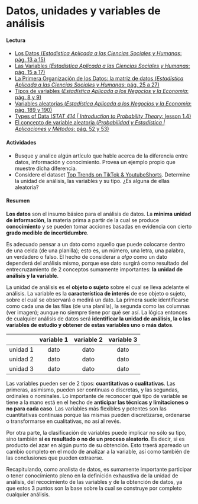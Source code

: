 # Datos, unidades y variables de análisis

#### Lectura

- [Los Datos (_Estadística Aplicada a las Ciencias Sociales y Humanas_: pág. 13 a 15)](https://drive.google.com/file/d/1rayM3pmKjnPR8BvKyU8ZGDo8o_2ZuPZR/view?usp=share_link)
- [Las Variables (_Estadística Aplicada a las Ciencias Sociales y Humanas_: pág. 15 a 17)](https://drive.google.com/file/d/1rayM3pmKjnPR8BvKyU8ZGDo8o_2ZuPZR/view?usp=share_link)
- [La Primera Organización de los Datos: la matriz de datos (_Estadística Aplicada a las Ciencias Sociales y Humanas_: pág. 25 a 27)](https://drive.google.com/file/d/1rayM3pmKjnPR8BvKyU8ZGDo8o_2ZuPZR/view?usp=share_link)
- [Tipos de variables (_Estadística Aplicada a los Negocios y la Economía_: pág. 8 y 9)](https://drive.google.com/file/d/1FX-LDq_MY3dD6UkhpktQVN6iDgNKug0N/view?usp=share_link)
- [Variables aleatorias (_Estadística Aplicada a los Negocios y la Economía_: pág. 189 y 190)](https://drive.google.com/file/d/1FX-LDq_MY3dD6UkhpktQVN6iDgNKug0N/view?usp=share_link)
- [Types of Data (_STAT 414 | Introduction to Probability Theory_: lesson 1.4)](https://online.stat.psu.edu/stat414/lesson/1/1.4)
- [El concepto de variable aleatoria (_Probabilidad y Estadística | Aplicaciones y Métodos_: pág. 52 y 53)](https://drive.google.com/file/d/1VCLbf-N79MIcStIe35XzL5NF-DTGENo_/view?usp=share_link)

#### Actividades
- Busque y analice algún artículo que hable acerca de la diferencia entre datos, información y conocimiento. Provea un ejemplo propio que muestre dicha diferencia.
- Considere el dataset [Top Trends on TikTok & YoutubeShorts](https://drive.google.com/drive/folders/1Lprg5DfAXRnUcmYi5TdzfpKIzQ49ITuq?usp=share_link). Determine la unidad de análisis, las variables y su tipo. ¿Es alguna de ellas aleatoria?

#### Resumen

**Los datos** son el insumo básico para el análisis de datos. La **mínima unidad de información**, la materia prima a partir de la cual se produce **conocimiento** y se pueden tomar acciones basadas en evidencia con cierto **grado medible de incertidumbre**. 

Es adecuado pensar a un dato como aquello que puede colocarse dentro de una celda (de una planilla); esto es, un número, una letra, una palabra, un verdadero o falso. El hecho de considerar a _algo_ como un dato dependerá del análisis mismo, porque ese dato surgirá como resultado del entrecruzamiento de 2 conceptos sumamente importantes: **la unidad de análisis y la variable**.

La unidad de análisis es el **objeto o sujeto** sobre el cual se lleva adelante el análisis. La variable es la **característica de interés** de ese objeto o sujeto, sobre el cual se observará o medirá un dato. La primera suele identificarse como cada una de las filas (de una planilla), la segunda como las columnas (ver imagen); aunque no siempre tiene por qué ser así. La lógica entonces de cualquier análisis de datos será **identificar la unidad de análisis, la o las variables de estudio y obtener de estas variables uno o más datos**. 

|          | variable 1 | variable 2 | variable 3 |
|----------|:----------:|:----------:|:----------:|
| unidad 1 |   dato     |    dato    |   dato     |
| unidad 2 |   dato     |    dato    |   dato     |
| unidad 3 |   dato     |    dato    |   dato     |

Las variables pueden ser de 2 tipos: **cuantitativas o cualitativas**. Las primeras, asimismo, pueden ser continuas o discretas, y las segundas, ordinales o nominales. Lo importante de reconocer qué tipo de variable se tiene a la mano está en el hecho de **anticipar las técnicas y limitaciones o no para cada caso**. Las variables más flexibles y potentes son las cuantitativas continuas porque las mismas pueden discretizarse, ordenarse o transformarse en cualitativas, no así al revés.

Por otra parte, la clasificación de variables puede implicar no sólo su tipo, sino también **si es resultado o no de un proceso aleatorio**. Es decir, si es producto del azar en algún punto de su obtención. Esto traerá apareado un cambio completo en el modo de analizar a la variable, así como también de las conclusiones que pueden extraerse.

Recapitulando, como analista de datos, es sumamente importante participar o tener conocimiento pleno en la definición exhaustiva de la unidad de análisis, del recocimiento de las variables y de la obtención de datos, ya que estos 3 puntos son la base sobre la cual se construye por completo cualquier análisis.